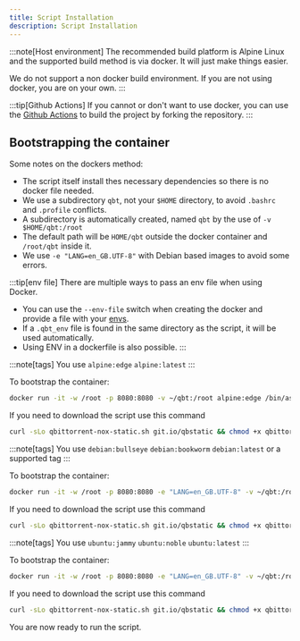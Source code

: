 ```yaml
---
title: Script Installation
description: Script Installation
---
```



:::note[Host environment]
The recommended build platform is Alpine Linux and the supported build method is via docker. It will just make things easier.

We do not support a non docker build environment. If you are not using docker, you are on your own.
:::

:::tip[Github Actions]
If you cannot or don't want to use docker, you can use the [Github Actions](/qbittorrent-nox-static/github-actions) to build the project by forking the repository.
:::

## Bootstrapping the container

<Tabs>
<TabItem value="Notes" label="Notes">

Some notes on the dockers method:

- The script itself install thes necessary dependencies so there is no docker file needed.
- We use a subdirectory `qbt`, not your `$HOME` directory, to avoid `.bashrc` and `.profile` conflicts.
- A subdirectory is automatically created, named `qbt` by the use of `-v $HOME/qbt:/root`
- The default path will be `HOME/qbt` outside the docker container and `/root/qbt` inside it.
- We use `-e "LANG=en_GB.UTF-8"` with Debian based images to avoid some errors.

:::tip[env file]
There are multiple ways to pass an env file when using Docker.

- You can use the `--env-file` switch when creating the docker and provide a file with your [envs](/qbittorrent-nox-static/build-help#env-settings).
- If a `.qbt_env` file is found in the same directory as the script, it will be used automatically.
- Using ENV in a dockerfile is also possible.
:::

</TabItem>

<TabItem value="Alpine Linux" label="Alpine">

:::note[tags]
You use `alpine:edge` `alpine:latest`
:::

To bootstrap the container:

```bash
docker run -it -w /root -p 8080:8080 -v ~/qbt:/root alpine:edge /bin/ash -c 'apk update && apk add bash curl && bash'
```

If you need to download the script use this command

```bash
curl -sLo qbittorrent-nox-static.sh git.io/qbstatic && chmod +x qbittorrent-nox-static.sh
```

</TabItem>

<TabItem value="Debian Linux" label="Debian">

:::note[tags]
You use `debian:bullseye` `debian:bookworm` `debian:latest` or a supported tag
:::

To bootstrap the container:

```bash
docker run -it -w /root -p 8080:8080 -e "LANG=en_GB.UTF-8" -v ~/qbt:/root debian:latest /bin/bash -c 'apt update && apt install -y curl && bash'
```

If you need to download the script use this command

```bash
curl -sLo qbittorrent-nox-static.sh git.io/qbstatic && chmod +x qbittorrent-nox-static.sh
```

</TabItem>
<TabItem value="Ubuntu Linux" label="Ubuntu">

:::note[tags]
You use `ubuntu:jammy` `ubuntu:noble` `ubuntu:latest`
:::

To bootstrap the container:

```bash
docker run -it -w /root -p 8080:8080 -e "LANG=en_GB.UTF-8" -v ~/qbt:/root ubuntu:latest /bin/bash -c 'apt update && apt install -y curl && bash'
```

If you need to download the script use this command

```bash
curl -sLo qbittorrent-nox-static.sh git.io/qbstatic && chmod +x qbittorrent-nox-static.sh
```

</TabItem>
</Tabs>

You are now ready to run the script.
